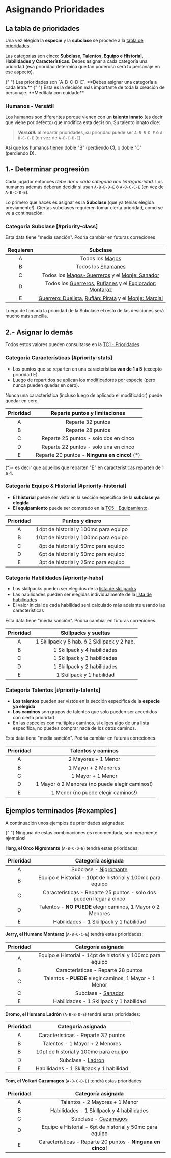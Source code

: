 
# Asignando Prioridades

## La tabla de prioridades

Una vez elegida la <strong title="Especie" className="nx-text-primary-600">especie</strong>
y la <strong title="Subclase" className="nx-text-primary-600">subclase</strong>
se procede a la [tabla de prioridades](/docs/character-creation/creation-tables/TC1).

Las categorias son cinco:
**Subclase, Talentos, Equipo e Historial, Habilidades y Características.** Debes
asignar a cada categoría una prioridad (esa prioridad determina que tan poderoso
será tu personaje en ese aspecto).

<Callout type="info">
  {" "}
  Las prioridades son `A-B-C-D-E`. **Debes asignar una categoría a cada letra.**
</Callout>

<Callout type="error" emoji="⛔">
  {" "}
  Esta es la decisión más importante de toda la creación de personaje. **Medítala
  con cuidado**
</Callout>

### Humanos - Versátil

Los humanos son diferentes porque vienen con un **talento innato** (es decir que
viene por defecto) que modifica esta decisión. Su talento innato dice:

> _**Versátil:**_ al repartir prioridades, su prioridad puede ser
> `A-B-B-D-E` ó `A-B-C-C-E` (en vez de `A-B-C-D-E`)

Así que los humanos tienen doble "B" (perdiendo C), o doble "C" (perdiendo D).

## 1.- Determinar progresión

Cada jugador entonces _debe dar a cada categoría una letra/prioridad._ Los humanos
además deberan decidir si usan `A-B-B-D-E` ó `A-B-C-C-E` (en vez de `A-B-C-D-E`).

Lo primero que haces es asignar es la **Subclase** (que ya tenias elegida previamente!).
Ciertas subclases requieren tomar cierta prioridad, como se ve a continuación:

### Categoría Subclase [#priority-class]

<Callout type="warning">
  Esta data tiene "media sanción". Podría cambiar en futuras correciones
</Callout>

| Requieren |                                                                               Subclase                                                                               |
| :-------: | :------------------------------------------------------------------------------------------------------------------------------------------------------------------: |
|     A     |                                                              Todos los [Magos](/docs/list-classes/mage)                                                              |
|     B     |                                                           Todos los [Shamanes](/docs/list-classes/shaman)                                                            |
|     C     |                             Todos los [Magos-Guerreros](/docs/list-classes/w-mage) y el [Monje: Sanador](/docs/list-classes/monk/healer)                             |
|     D     |      Todos los [Guerreros](/docs/list-classes/warrior), [Rufianes](/docs/list-classes/ruffian) y el [Explorador: Montaráz](/docs/list-classes/explorer/ranger)       |
|     E     | [Guerrero: Duelista](/docs/list-classes/warrior/duelist), [Rufián: Pirata](/docs/list-classes/ruffian/pirate) y el [Monje: Marcial](/docs/list-classes/monk/martial) |

Luego de tomada la prioridad de la Subclase el resto de las desiciones será
mucho más sencilla.

## 2.- Asignar lo demás

Todos estos valores pueden consultarse en la [TC1 - Prioridades](/docs/character-creation/creation-tables/TC1)

### Categoría Características [#priority-stats]

- Los puntos que se reparten en una característica **van de 1 a 5** (excepto prioridad E).
- Luego de repartidos se aplican los [modificadores por especie](/docs/character-creation/creation-tables/TC2)
  (pero nunca pueden quedar en cero).

<Callout type="info">
  Nunca una característica (incluso luego de aplicado el modificador) puede
  quedar en cero.
</Callout>

| Prioridad |         Reparte puntos y limitaciones          |
| :-------: | :--------------------------------------------: |
|     A     |               Reparte 32 puntos                |
|     B     |               Reparte 28 puntos                |
|     C     |     Reparte 25 puntos - solo dos en cinco      |
|     D     |     Reparte 22 puntos - solo una en cinco      |
|     E     | Reparte 20 puntos - **Ninguna en cinco!** (\*) |

(\*)= es decir que aquellos que reparten "E" en características reparten de 1 a 4.

### Categoría Equipo & Historial [#priority-historial]

- **El historial** puede ser visto en la sección especifica de la **subclase ya elegida**
- **El equipamiento** puede ser comprado en la [TC5 - Equipamiento](/docs/character-creation/creation-tables/TC5).

| Prioridad |            Puntos y dinero            |
| :-------: | :-----------------------------------: |
|     A     | 14pt de historial y 100mc para equipo |
|     B     | 10pt de historial y 100mc para equipo  |
|     C     |  8pt de historial y 50mc para equipo  |
|     D     |  6pt de historial y 50mc para equipo  |
|     E     |  3pt de historial y 25mc para equipo  |

### Categoría Habilidades [#priority-habs]

- Los skillpacks pueden ser elegidos de la [lista de skillpacks](/docs/list-skills/grouped)
- Las habilidades pueden ser elegidas individualmente
  de la [lista de habilidades](/docs/list-skills/individual)
- El valor inicial de cada habilidad será calculado más adelante
  usando las características

<Callout type="warning">
  Esta data tiene "media sanción". Podría cambiar en futuras correciones
</Callout>

| Prioridad |            Skillpacks y sueltas             |
| :-------: | :-----------------------------------------: |
|     A     | 1 Skillpack y 8 hab. ó 2 Skillpack y 2 hab. |
|     B     |         1 Skillpack y 4 habilidades         |
|     C     |         1 Skillpack y 3 habilidades         |
|     D     |         1 Skillpack y 2 habilidades         |
|     E     |          1 Skillpack y 1 habilidad          |

### Categoría Talentos [#priority-talents]

- **Los talentos** pueden ser vistos en la sección especifica de la **especie ya elegida**
- **Los caminos** son grupos de talentos que solo pueden ser accedidos con cierta prioridad
- En las especies con multiples caminos, si eliges algo de una lista especifica,
  no puedes comprar nada de los otros caminos.

<Callout type="warning">
  Esta data tiene "media sanción". Podría cambiar en futuras correciones
</Callout>

| Prioridad |               Talentos y caminos               |
| :-------: | :--------------------------------------------: |
|     A     |              2 Mayores + 1 Menor               |
|     B     |              1 Mayor + 2 Menores               |
|     C     |               1 Mayor + 1 Menor                |
|     D     | 1 Mayor ó 2 Menores (no puede elegir caminos!) |
|     E     |       1 Menor (no puede elegir caminos!)       |

## Ejemplos terminados [#examples]

A continuación unos ejemplos de prioridades asignadas:

<Callout type="info">
  {" "}
  Ninguna de estas combinaciones es recomendada, son meramente ejemplos!
</Callout>

**Harg, el Orco Nigromante** (`A-B-C-D-E`) tendrá estas prioridades:

| Prioridad |                          Categoría asignada                          |
| :-------: | :------------------------------------------------------------------: |
|     A     |        Subclase - [Nigromante](/docs/list-classes/mage/necro)        |
|     B     |      Equipo e Historial - 10pt de historial y 100mc para equipo       |
|     C     | Características - Reparte 25 puntos - solo dos pueden llegar a cinco |
|     D     |     Talentos - **NO PUEDE** elegir caminos, 1 Mayor ó 2 Menores      |
|     E     |               Habilidades - 1 Skillpack y 1 habilidad                |

**Jerry, el Humano Montaraz** (`A-B-C-C-E`) tendrá estas prioridades:

| Prioridad |                     Categoría asignada                     |
| :-------: | :--------------------------------------------------------: |
|     A     | Equipo e Historial - 14pt de historial y 100mc para equipo |
|     B     |            Características - Reparte 28 puntos             |
|     C     |   Talentos - **PUEDE** elegir caminos, 1 Mayor + 1 Menor   |
|     C     |    Subclase - [Sanador](/docs/list-classes/monk/healer)    |
|     E     |          Habilidades - 1 Skillpack y 1 habilidad           |

**Dromo, el Humano Ladrón** (`A-B-B-D-E`) tendrá estas prioridades:

| Prioridad |                  Categoría asignada                   |
| :-------: | :---------------------------------------------------: |
|     A     |          Características - Reparte 32 puntos          |
|     B     |            Talentos - 1 Mayor + 2 Menores             |
|     B     |         10pt de historial y 100mc para equipo          |
|     D     | Subclase - [Ladrón](/docs/list-classes/ruffian/thief) |
|     E     |        Habilidades - 1 Skillpack y 1 habilidad        |

**Tom, el Volkari Cazamagos** (`A-B-C-D-E`) tendrá estas prioridades:

| Prioridad |                      Categoría asignada                       |
| :-------: | :-----------------------------------------------------------: |
|     A     |                Talentos - 2 Mayores + 1 Menor                 |
|     B     |           Habilidades - 1 Skillpack y 4 habilidades           |
|     C     | Subclase - [Cazamagos](/docs/list-classes/w-mage/mage-hunter) |
|     D     |   Equipo e Historial - 6pt de historial y 50mc para equipo    |
|     E     |  Características - Reparte 20 puntos - **Ninguna en cinco!**  |
